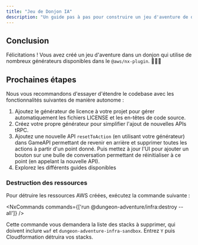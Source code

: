 ```yaml
---
title: "Jeu de Donjon IA"
description: "Un guide pas à pas pour construire un jeu d'aventure de donjon alimenté par l'IA en utilisant le @aws/nx-plugin."
---
```





## Conclusion

Félicitations ! Vous avez créé un jeu d'aventure dans un donjon qui utilise de nombreux générateurs disponibles dans le `@aws/nx-plugin`. 🎉🎉🎉

## Prochaines étapes

Nous vous recommandons d'essayer d'étendre le codebase avec les fonctionnalités suivantes de manière autonome :

1. Ajoutez le <Link path="guides/license">générateur de licence</Link> à votre projet pour gérer automatiquement les fichiers LICENSE et les en-têtes de code source.
2. <Link path="get_started/tutorials/create-generator">Créez votre propre générateur</Link> pour simplifier l'ajout de nouvelles APIs tRPC.
3. Ajoutez une nouvelle API `resetToAction` (en utilisant votre générateur) dans GameAPI permettant de revenir en arrière et supprimer toutes les actions à partir d'un point donné. Puis mettez à jour l'UI pour ajouter un bouton sur une bulle de conversation permettant de réinitialiser à ce point (en appelant la nouvelle API).
4. Explorez les différents guides disponibles

### Destruction des ressources

Pour détruire les ressources AWS créées, exécutez la commande suivante :

<NxCommands commands={['run @dungeon-adventure/infra:destroy --all']} />

Cette commande vous demandera la liste des stacks à supprimer, qui doivent inclure `waf` et `dungeon-adventure-infra-sandbox`. Entrez `Y` puis Cloudformation détruira vos stacks.
